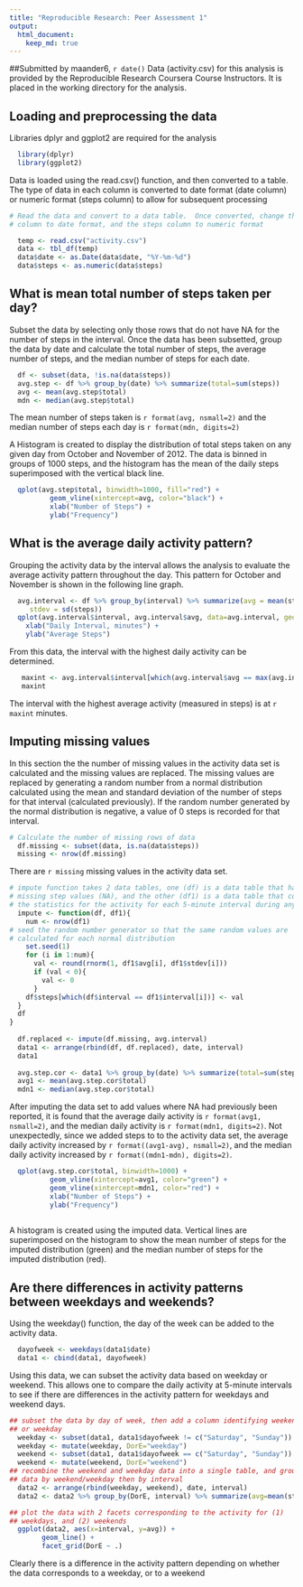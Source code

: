 ```yaml
---
title: "Reproducible Research: Peer Assessment 1"
output: 
  html_document:
    keep_md: true
---
```

##Submitted by maander6, `r date()`
Data  (activity.csv) for this analysis is provided by the Reproducible Research 
Coursera Course Instructors.  It is placed in the working directory for the 
analysis.

## Loading and preprocessing the data

Libraries dplyr and ggplot2 are required for the analysis

```R
  library(dplyr)
  library(ggplot2)
```

Data is loaded using the read.csv() function, and then converted to a table.
The type of data in each column is converted to date format (date column) or 
numeric format (steps column) to allow for subsequent processing

```R
# Read the data and convert to a data table.  Once converted, change the date
# column to date format, and the steps column to numeric format

  temp <- read.csv("activity.csv")
  data <- tbl_df(temp)
  data$date <- as.Date(data$date, "%Y-%m-%d")
  data$steps <- as.numeric(data$steps)
```


## What is mean total number of steps taken per day?

Subset the data by selecting only those rows that do not have NA for
the number of steps in the interval.  Once the data has been subsetted,
group the data by date and calculate the total number of steps, the average
number of steps, and the median number of steps for each date.

```R
  df <- subset(data, !is.na(data$steps))
  avg.step <- df %>% group_by(date) %>% summarize(total=sum(steps))
  avg <- mean(avg.step$total)
  mdn <- median(avg.step$total)
```

The mean number of steps taken is `r format(avg, nsmall=2)` and the median number of steps each 
day is `r format(mdn, digits=2)`

A Histogram is created to display the distribution of total steps taken on any given
day from October and November of 2012.  The data is binned in groups of 
1000 steps, and the histogram has the mean of the daily steps superimposed with the 
vertical black line.

```R
  qplot(avg.step$total, binwidth=1000, fill="red") + 
          geom_vline(xintercept=avg, color="black") +
          xlab("Number of Steps") +
          ylab("Frequency")
```

## What is the average daily activity pattern?
Grouping the activity data by the interval allows the analysis to evaluate the
average activity pattern throughout the day.  This pattern for October and 
November is shown in the following line graph.

```R
  avg.interval <- df %>% group_by(interval) %>% summarize(avg = mean(steps),
     stdev = sd(steps))
  qplot(avg.interval$interval, avg.interval$avg, data=avg.interval, geom="line") +
    xlab("Daily Interval, minutes") +
    ylab("Average Steps")
```

From this data, the interval with the highest daily activity can be determined.

```R
   maxint <- avg.interval$interval[which(avg.interval$avg == max(avg.interval$avg))]
   maxint
```
The interval with the highest average activity (measured in steps) is at
`r maxint` minutes.

## Imputing missing values
In this section the the number of missing values in the activity data set is
calculated and the missing values are replaced.  The missing values are replaced
by generating a random number from a normal distribution calculated using the
mean and standard deviation of the number of steps for that interval (calculated 
previously).  If the random number generated by the normal distribution is
negative, a value of 0 steps is recorded for that interval.

```R
# Calculate the number of missing rows of data
  df.missing <- subset(data, is.na(data$steps))
  missing <- nrow(df.missing)
```

There are `r missing` missing values in the activity data set.

```R
# impute function takes 2 data tables, one (df) is a data table that has all the 
# missing step values (NA), and the other (df1) is a data table that contains
# the statistics for the activity for each 5-minute interval during any day.
  impute <- function(df, df1){
    num <- nrow(df1)
# seed the random number generator so that the same random values are
# calculated for each normal distribution
    set.seed(1)
    for (i in 1:num){
      val <- round(rnorm(1, df1$avg[i], df1$stdev[i]))
      if (val < 0){
        val <- 0
      } 
    df$steps[which(df$interval == df1$interval[i])] <- val
  }
  df
}
  
  df.replaced <- impute(df.missing, avg.interval)
  data1 <- arrange(rbind(df, df.replaced), date, interval)
  data1
  
  avg.step.cor <- data1 %>% group_by(date) %>% summarize(total=sum(steps))
  avg1 <- mean(avg.step.cor$total)
  mdn1 <- median(avg.step.cor$total)
```

After imputing the data set to add values where NA had previously been reported,
it is found that the average daily activity is `r format(avg1, nsmall=2)`, and the median 
daily activity is `r format(mdn1, digits=2)`.  Not unexpectedly, since we added steps to
to the activity data set, the average daily activity increased by `r format((avg1-avg), nsmall=2)`,
and the median daily activity increased by `r format((mdn1-mdn), digits=2)`.

```R
  qplot(avg.step.cor$total, binwidth=1000) + 
          geom_vline(xintercept=avg1, color="green") +
          geom_vline(xintercept=mdn1, color="red") +
          xlab("Number of Steps") +
          ylab("Frequency")
  
```

A histogram is created using the imputed data.  Vertical lines are superimposed
on the histogram to show the mean number of steps for the imputed
distribution (green) and the median number of steps for the imputed
distribution (red).


## Are there differences in activity patterns between weekdays and weekends?
Using the weekday() function, the day of the week can be added to the activity data.

```R
  dayofweek <- weekdays(data1$date)
  data1 <- cbind(data1, dayofweek)
```

Using this data, we can subset the activity data based on weekday or weekend.
This allows one to compare the daily activity at 5-minute intervals to see if
there are differences in the activity pattern for weekdays and weekend days.

```R
## subset the data by day of week, then add a column identifying weekend 
## or weekday
  weekday <- subset(data1, data1$dayofweek != c("Saturday", "Sunday"))
  weekday <- mutate(weekday, DorE="weekday")
  weekend <- subset(data1, data1$dayofweek == c("Saturday", "Sunday"))
  weekend <- mutate(weekend, DorE="weekend")
## recombine the weekend and weekday data into a single table, and group the
## data by weekend/weekday then by interval
  data2 <- arrange(rbind(weekday, weekend), date, interval)
  data2 <- data2 %>% group_by(DorE, interval) %>% summarize(avg=mean(steps))
```

```R
## plot the data with 2 facets corresponding to the activity for (1)
## weekdays, and (2) weekends
  ggplot(data2, aes(x=interval, y=avg)) + 
        geom_line() + 
        facet_grid(DorE ~ .)
```

Clearly there is a difference in the activity pattern depending on whether the
data corresponds to a weekday, or to a weekend

